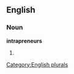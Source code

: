 ==English==

===Noun===
'''intrapreneurs'''

# {{plural of|[[intrapreneur]]}}

[[Category:English plurals]]